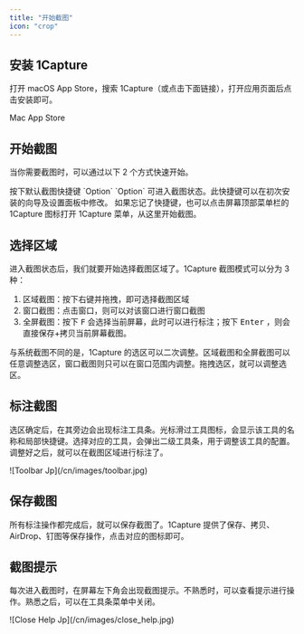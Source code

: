 ```yaml
---
title: "开始截图"
icon: "crop"
---
```


## 安装 1Capture

打开 macOS  App Store，搜索 1Capture（或点击下面链接），打开应用页面后点击安装即可。

<Card title="1Capture 下载" icon="circle-arrow-down" horizontal href="https://apps.apple.com/app/id6742318274">
  Mac App Store
</Card>

## 开始截图

当你需要截图时，可以通过以下 2 个方式快速开始。

<CardGroup cols={1}>
  <Card title="使用快捷键截图" icon="keyboard" horizontal>
    按下默认截图快捷键 `Option` `Option` 可进入截图状态。此快捷键可以在初次安装的向导及设置面板中修改。
  </Card>
  <Card title="从菜单栏菜单项截图" icon="square-menu" horizontal>
    如果忘记了快捷键，也可以点击屏幕顶部菜单栏的 1Capture 图标打开 1Capture 菜单，从这里开始截图。
  </Card>
</CardGroup>

## 选择区域

进入截图状态后，我们就要开始选择截图区域了。1Capture 截图模式可以分为 3 种：

1. 区域截图：按下右键并拖拽，即可选择截图区域
2. 窗口截图：点击窗口，则可以对该窗口进行窗口截图
3. 全屏截图：按下  <kbd>F</kbd> 会选择当前屏幕，此时可以进行标注；按下 <kbd>Enter</kbd> ，则会直接保存\+拷贝当前屏幕截图。

与系统截图不同的是，1Capture 的选区可以二次调整。区域截图和全屏截图可以任意调整选区，窗口截图则只可以在窗口范围内调整。拖拽选区，就可以调整选区。

## 标注截图

选区确定后，在其旁边会出现标注工具条。光标滑过工具图标，会显示该工具的名称和局部快捷键。选择对应的工具，会弹出二级工具条，用于调整该工具的配置。调整好之后，就可以在截图区域进行标注了。

<Frame caption="标注工具条">
  ![Toolbar Jp](/cn/images/toolbar.jpg)
</Frame>

## 保存截图

所有标注操作都完成后，就可以保存截图了。1Capture 提供了保存、拷贝、AirDrop、钉图等保存操作，点击对应的图标即可。

## 截图提示

每次进入截图时，在屏幕左下角会出现截图提示。不熟悉时，可以查看提示进行操作。熟悉之后，可以在工具条菜单中关闭。

<Frame>
  ![Close Help Jp](/cn/images/close_help.jpg)
</Frame>